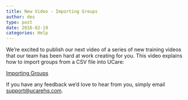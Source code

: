 ```yaml
---
title: New Video - Importing Groups
author: des
type: post
date: 2016-02-19
categories: Help
---
```


We’re excited to publish our next video of a series of new training videos that our team has been hard at work creating for you. This video explains how to import groups from a CSV file into UCare:

[Importing Groups](https://ucare.zendesk.com/hc/en-us/articles/204393604-Importing-Groups)

<YouTube id='mMH9UaIPZzs' />

If you have any feedback we’d love to hear from you, simply email support@ucarehq.com.
